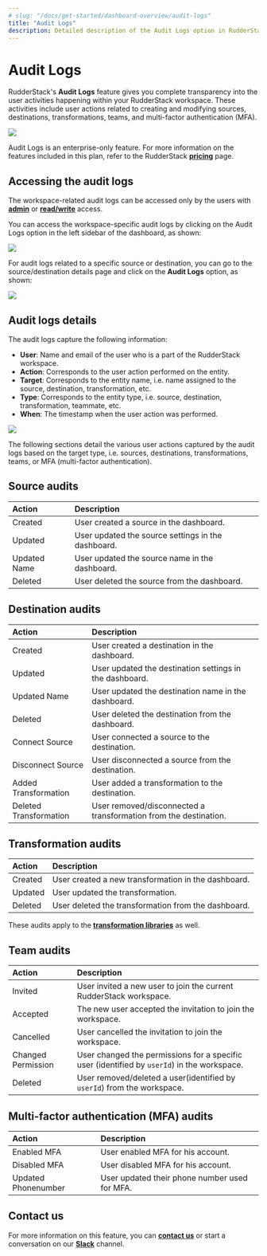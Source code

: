```yaml
---
# slug: "/docs/get-started/dashboard-overview/audit-logs"
title: "Audit Logs"
description: Detailed description of the Audit Logs option in RudderStack.
---
```


# Audit Logs

RudderStack's **Audit Logs** feature gives you complete transparency into the user activities happening within your RudderStack workspace. These activities include user actions related to creating and modifying sources, destinations, transformations, teams, and multi-factor authentication (MFA).

![](https://user-images.githubusercontent.com/59817155/136943125-d1b59681-4043-436f-a9f1-ad43962ee58e.png)

<div class="infoBlock">
  
  Audit Logs is an enterprise-only feature. For more information on the features included in this plan, refer to the RudderStack <a href="https://rudderstack.com/pricing/">**pricing**</a> page.

</div>

## Accessing the audit logs

<div class="infoBlock">
  
  The workspace-related audit logs can be accessed only by the users with <a href="https://rudderstack.com/docs/get-started/dashboard-overview/user-management/#admin">**admin**</a> or <a href="https://rudderstack.com/docs/get-started/dashboard-overview/user-management/#read-write-user">**read/write**</a> access.

</div>

You can access the workspace-specific audit logs by clicking on the Audit Logs option in the left sidebar of the dashboard, as shown:

![](https://user-images.githubusercontent.com/59817155/136935651-6463f381-c5a0-4bcb-a123-87b38b932e00.png)

For audit logs related to a specific source or destination, you can go to the source/destination details page and click on the **Audit Logs** option, as shown:

![](https://user-images.githubusercontent.com/59817155/136935737-19c3d41d-9b8a-4c99-ae5f-2d8a1bc894d5.png)

## Audit logs details

The audit logs capture the following information:

- **User**: Name and email of the user who is a part of the RudderStack workspace.
- **Action**: Corresponds to the user action performed on the entity.
- **Target**: Corresponds to the entity name, i.e. name assigned to the source, destination, transformation, etc.
- **Type**: Corresponds to the entity type, i.e. source, destination, transformation, teammate, etc.
- **When**: The timestamp when the user action was performed.

![](https://user-images.githubusercontent.com/59817155/136936963-94d415bc-b556-4144-9f52-a0d9e2a39f05.png)

The following sections detail the various user actions captured by the audit logs based on the target type, i.e. sources, destinations, transformations, teams, or MFA (multi-factor authentication).

## Source audits

|**Action**    |**Description**                                    |
|:-------------|:--------------------------------------------------|
| Created      |User created a source in the dashboard.            |
| Updated      |User updated the source settings in the dashboard. |
| Updated Name |User updated the source name in the dashboard.     |
| Deleted      |User deleted the source from the dashboard.        |


## Destination audits

|**Action**              |**Description**                                                          |
|:-----------------------|:------------------------------------------------------------------------|
| Created                | User created a destination in the dashboard.                            |
| Updated                | User updated the destination settings in the dashboard.                 |
| Updated Name           | User updated the destination name in the dashboard.                     |
| Deleted                | User deleted the destination from the dashboard.                        |
| Connect Source         | User connected a source to the destination.                             |
| Disconnect Source      | User disconnected a source from the destination.                        |
| Added Transformation   | User added a transformation to the destination.                         |
| Deleted Transformation | User removed/disconnected a transformation from the destination.        |

## Transformation audits

|**Action**    |**Description**                                     |
|:-------------|:---------------------------------------------------|
| Created      |User created a new transformation in the dashboard. |
| Updated      |User updated the transformation.                    |
| Deleted      |User deleted the transformation from the dashboard. |

<div class="infoBlock">
  
  These audits apply to the <a href="https://rudderstack.com/docs/transformations/#libraries">**transformation libraries**</a> as well.

</div>

## Team audits

|**Action**          |**Description**                                                                             |
|:-------------------|:-------------------------------------------------------------------------------------------|
| Invited            | User invited a new user to join the current RudderStack workspace.                         |
| Accepted           | The new user accepted the invitation to join the workspace.                                |
| Cancelled          | User cancelled the invitation to join the workspace.                                       |
| Changed Permission | User changed the permissions for a specific user (identified by `userId`) in the workspace.|
| Deleted            | User removed/deleted a user(identified by `userId`) from the workspace.                    |

## Multi-factor authentication (MFA) audits

|**Action**           |**Description**                                |
|:--------------------|:----------------------------------------------|
| Enabled MFA         | User enabled MFA for his account.             |
| Disabled MFA        | User disabled MFA for his account.            |
| Updated Phonenumber | User updated their phone number used for MFA. |

## Contact us

For more information on this feature, you can [**contact us**](mailto:%20docs@rudderstack.com) or start a conversation on our [**Slack**](https://rudderstack.com/join-rudderstack-slack-community) channel.
